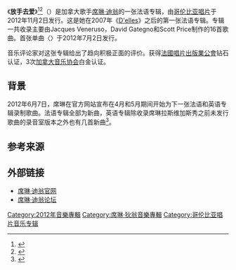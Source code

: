 {{expand|time=2014-10-04T18:18:09+00:00}}
{{請求翻譯|en}}
{{NoteTA
|G1=Music
|G3=Show
|G4=People
|1=zh-cn:当席琳·迪翁遇见大卫·福斯特; zh-tw:席琳與大衛的世紀情歌;
|2=zh-cn:对父亲说; zh-tw:與父親對話;
}}
{{關於|-{zh-cn:席琳·迪翁;zh-hk:莎蓮·迪安;zh-tw:席琳·狄翁;zh-sg:塞利娜·迪翁;}-的法語專輯|與該名稱相似或相同的條目|放手去愛}}
{{Infobox album
| name         = 放手去爱
| original_name = ''{{lang|fr|Sans attendre}}''
| type         = studio
| artist       = [[席琳·迪翁|席琳·迪翁]]
| cover        = 
| released     = {{Start date|2012|11|2}}
| recorded     = 2012年4月至12月
| genre        = [[流行_(音樂類型)|流行]]
| length       = {{Duration|m=60|s=31}}
| label        = [[哥伦比亚唱片|哥伦比亚]]
| producer     = {{hlist|蒂埃里·布蘭查德|伊万·卡薩爾|大卫·盖格诺|帕特里克·汉帕佐米安|克劳德·勒梅|斯科特·普萊斯|朱利安·舒爾泰斯|{{le|斯坦尼斯拉斯 (歌手)|Stanislas (singer)|斯坦尼斯拉斯}}|雅克·凡尼路索}}
| prev_title   = {{le|席琳與大衛的世紀情歌|The Best of Celine Dion & David Foster}}
| prev_year    = 2012
| next_title   = {{le|讓愛重生|Loved Me Back to Life}}
| next_year    = 2013
| misc         = {{Singles
| name         = 放手去爱
| type         = studio
 | Single 1       = {{le|对父亲说|Parler à mon père}}
 | Single 1 date  = {{Start date|2012|7|2}}
 | Single 2       = {{le|奇迹 (席琳·迪翁歌曲)|Le Miracle (chanson)|奇迹}}
 | Single 2 date  = {{Start date|2012|11|2}}
 | Single 3       = {{le|谁能没有爱|Qui peut vivre sans amour?}}
 | Single 3 date  = {{Start date|2013|3|8}}
}}
}}

《'''放手去爱'''》<ref>{{Cite web|title=博客來 - 席琳狄翁 / 放手去愛 |url=https://www.books.com.tw/products/0020166371 |website=博客來 |accessdate=2022-03-05 |archiveurl=https://web.archive.org/web/20220305024521/https://www.books.com.tw/products/0020166371 |archivedate=2022-03-05 |language=zh |deadurl=no}}</ref><ref>{{cite web |title=席琳·迪翁：放手去爱（CD） |url=https://item.jd.com/20067902.html |work=京东 |accessdate=2022-03-05 |archiveurl=http://archive.today/2022.03.05-033711/https://item.jd.com/20067902.html |archivedate=2022-03-05 |language=zh |deadurl=no }}</ref>（{{lang-en|''Sans attendre''}}）是加拿大歌手[[席琳·迪翁|席琳·迪翁]]的一张法语专辑，由[[哥伦比亚唱片|哥伦比亚唱片]]于2012年11月2日发行。这是她在2007年《[[D'elles|D'elles]]》之后的第一张法语专辑。专辑一共收录主要由Jacques Veneruso，David Gategno和Scott Price制作的16首歌曲。首张单曲〈{{le|对父亲说|Parler à mon père}}〉于2012年7月2日发行。

音乐评论家对这张专辑给出了趋向积极正面的评价。获得[[法國唱片出版業公會|法國唱片出版業公會]]钻石认证，3次[[加拿大音乐协会|加拿大音乐协会]]白金认证。

==背景==
2012年6月7日，席琳在官方网站宣布在4月和5月期间开始为下一张法语和英语专辑录制歌曲。法语专辑全部为新曲，英语专辑除收录席琳拉斯维加斯秀之前未发行歌曲的录音室版本之外也有几首新曲<ref>{{cite web | title=Celine's New Albums | publisher=celinedion.com | url=http://www.celinedion.com/ca/news/celine%E2%80%99s-new-albums | date=2012-06-07 | accessdate=2012-09-21 | deadurl=yes | archiveurl=https://web.archive.org/web/20120904144053/http://www.celinedion.com/ca/news/celine%E2%80%99s-new-albums | archivedate=2012-09-04}}</ref>。

==参考来源==
{{reflist}}

==外部链接==
*[http://www.celinedion.com 席琳·迪翁官网] {{WebCite|url=https://www.webcitation.org/67zaUlnJB?url=http://www.celinedion.com/ |date=20120528072945 |dateformat=iso }} {{en icon}}
*[http://www.celinedionforum.com 席琳·迪翁论坛] {{Wayback|url=http://www.celinedionforum.com/ |date=20070601203305 }} {{en icon}}
[[Category:2012年音樂專輯|Category:2012年音樂專輯]]
[[Category:席琳·狄翁音樂專輯|Category:席琳·狄翁音樂專輯]]
[[Category:哥伦比亚唱片音乐专辑|Category:哥伦比亚唱片音乐专辑]]